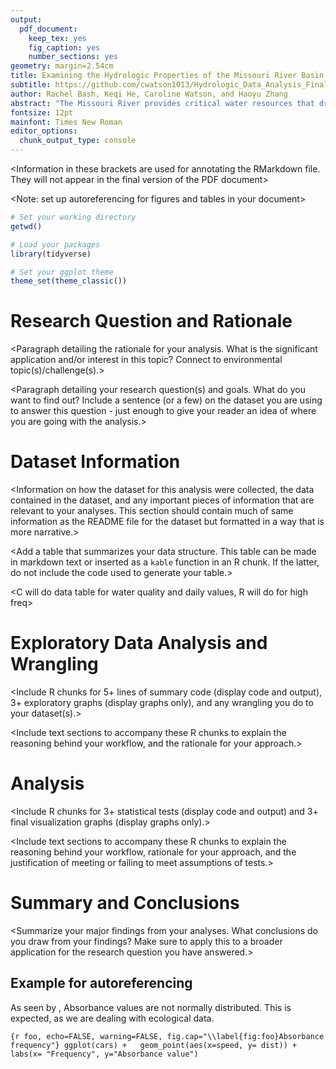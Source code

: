 ```yaml
---
output: 
  pdf_document:
    keep_tex: yes
    fig_caption: yes
    number_sections: yes
geometry: margin=2.54cm
title: Examining the Hydrologic Properties of the Missouri River Basin
subtitle: https://github.com/cwatson1013/Hydrologic_Data_Analysis_Final_Proj
author: Rachel Bash, Keqi He, Caroline Watson, and Haoyu Zhang
abstract: "The Missouri River provides critical water resources that drives the region's agriculture, industry, and ecosystems. This is a region that experiences surface water variability, characterized by damaging floods and severe droughts, greatly impacting the agricultural production of the area. This project highlights the changes in streamflow and water quality over time, and identifies key characteristics of the river....Twenty six sites across the lower Missouri River Basin were examined in order to get a fuller picture of the Missouri River and its tributaries over time."
fontsize: 12pt
mainfont: Times New Roman
editor_options: 
  chunk_output_type: console
---
```


<Information in these brackets are used for annotating the RMarkdown file. They will not appear in the final version of the PDF document>

\newpage
\tableofcontents 
\newpage
\listoftables 
\newpage
\listoffigures 
\newpage

<Setup the global options for the R chunks in your document>

<Note: set up autoreferencing for figures and tables in your document>

```r
# Set your working directory
getwd()

# Load your packages
library(tidyverse)

# Set your ggplot theme
theme_set(theme_classic())
```


# Research Question and Rationale

<Paragraph detailing the rationale for your analysis. What is the significant application and/or interest in this topic? Connect to environmental topic(s)/challenge(s).>

<Paragraph detailing your research question(s) and goals. What do you want to find out? Include a sentence (or a few) on the dataset you are using to answer this question - just enough to give your reader an idea of where you are going with the analysis.>

\newpage

# Dataset Information

<Information on how the dataset for this analysis were collected, the data contained in the dataset, and any important pieces of information that are relevant to your analyses. This section should contain much of same information as the README file for the dataset but formatted in a way that is more narrative.>

<Add a table that summarizes your data structure. This table can be made in markdown text or inserted as a `kable` function in an R chunk. If the latter, do not include the code used to generate your table.>

<C will do data table for water quality and daily values, R will do for high freq>

\newpage

# Exploratory Data Analysis and Wrangling

<Include R chunks for 5+ lines of summary code (display code and output), 3+ exploratory graphs (display graphs only), and any wrangling you do to your dataset(s).> 

<Include text sections to accompany these R chunks to explain the reasoning behind your workflow, and the rationale for your approach.>


\newpage

# Analysis
<Include R chunks for 3+ statistical tests (display code and output) and 3+ final visualization graphs (display graphs only).>

<Include text sections to accompany these R chunks to explain the reasoning behind your workflow, rationale for your approach, and the justification of meeting or failing to meet assumptions of tests.>


\newpage

# Summary and Conclusions
<Summarize your major findings from your analyses. What conclusions do you draw from your findings? Make sure to apply this to a broader application for the research question you have answered.>


## Example for autoreferencing

As seen by \autoref{fig:foo}, Absorbance values are not normally distributed. This is expected, as we are dealing with ecological data.

```{r foo, echo=FALSE, warning=FALSE, fig.cap="\\label{fig:foo}Absorbance frequency"}
ggplot(cars) +
  geom_point(aes(x=speed, y= dist)) +
  labs(x= "Frequency", y="Absorbance value")
```
